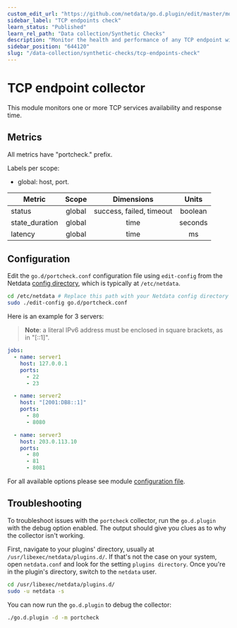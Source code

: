 ```yaml
---
custom_edit_url: "https://github.com/netdata/go.d.plugin/edit/master/modules/portcheck/README.md"
sidebar_label: "TCP endpoints check"
learn_status: "Published"
learn_rel_path: "Data collection/Synthetic Checks"
description: "Monitor the health and performance of any TCP endpoint with zero configuration, per-second metric granularity, and interactive visualizations."
sidebar_position: "644120"
slug: "/data-collection/synthetic-checks/tcp-endpoints-check"
---
```



# TCP endpoint collector

This module monitors one or more TCP services availability and response time.

## Metrics

All metrics have "portcheck." prefix.

Labels per scope:

- global: host, port.

| Metric         | Scope  |        Dimensions        |  Units  |
|----------------|:------:|:------------------------:|:-------:|
| status         | global | success, failed, timeout | boolean |
| state_duration | global |           time           | seconds |
| latency        | global |           time           |   ms    |

## Configuration

Edit the `go.d/portcheck.conf` configuration file using `edit-config` from the
Netdata [config directory](/docs/typical-netdata-agent-configurations/configuration), which is typically at `/etc/netdata`.

```bash
cd /etc/netdata # Replace this path with your Netdata config directory
sudo ./edit-config go.d/portcheck.conf
```

Here is an example for 3 servers:

> **Note**: a literal IPv6 address must be enclosed in square brackets, as in "[::1]".

```yaml
jobs:
  - name: server1
    host: 127.0.0.1
    ports:
      - 22
      - 23

  - name: server2
    host: "[2001:DB8::1]"
    ports:
      - 80
      - 8080

  - name: server3
    host: 203.0.113.10
    ports:
      - 80
      - 81
      - 8081
```

For all available options please see
module [configuration file](https://github.com/netdata/go.d.plugin/blob/master/config/go.d/portcheck.conf).

## Troubleshooting

To troubleshoot issues with the `portcheck` collector, run the `go.d.plugin` with the debug option enabled. The output
should give you clues as to why the collector isn't working.

First, navigate to your plugins' directory, usually at `/usr/libexec/netdata/plugins.d/`. If that's not the case on your
system, open `netdata.conf` and look for the setting `plugins directory`. Once you're in the plugin's directory, switch
to the `netdata` user.

```bash
cd /usr/libexec/netdata/plugins.d/
sudo -u netdata -s
```

You can now run the `go.d.plugin` to debug the collector:

```bash
./go.d.plugin -d -m portcheck
```
